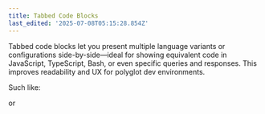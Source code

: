 ```yaml
---
title: Tabbed Code Blocks
last_edited: '2025-07-08T05:15:28.854Z'
---
```


Tabbed code blocks let you present multiple language variants or configurations side-by-side—ideal for showing equivalent code in JavaScript, TypeScript, Bash, or even specific queries and responses. This improves readability and UX for polyglot dev environments.

Such like:

<queryResponseTabs
  query="// JavaScript
  fetch('/api/data')
    .then(res => res.json())
    .then(data => console.log(data))"
  response="// TypeScript
  async function getData(): Promise<void> {
    const res = await fetch('/api/data')
    const data = await res.json()
    console.log(data)
  }"
  customQueryName="JavaScript"
  customResponseName="TypeScript"
/>

or

<queryResponseTabs query="const CONTENT_MANAGEMENT = 'Optimized';" response="const LLAMAS = '100';" />
